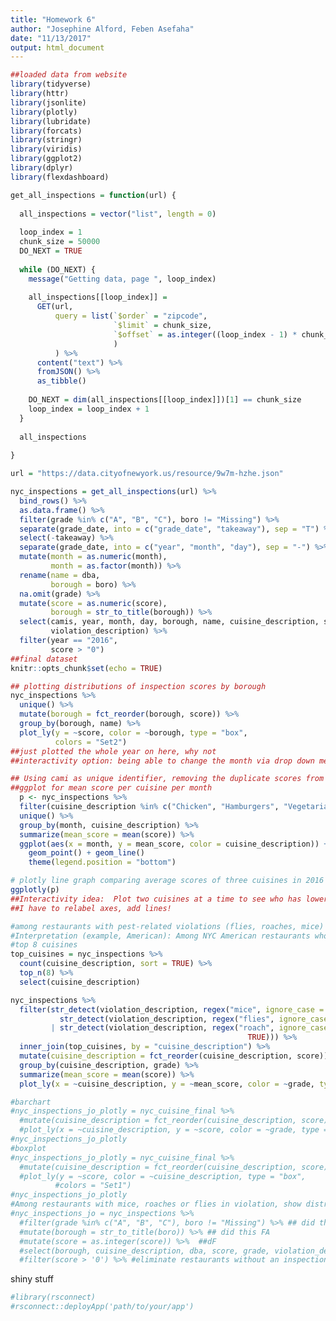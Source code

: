 ```yaml
---
title: "Homework 6"
author: "Josephine Alford, Feben Asefaha"
date: "11/13/2017"
output: html_document
---
```


```r
##loaded data from website
library(tidyverse)
library(httr)
library(jsonlite)
library(plotly)
library(lubridate)
library(forcats)
library(stringr)
library(viridis)
library(ggplot2)
library(dplyr)
library(flexdashboard)

get_all_inspections = function(url) {
  
  all_inspections = vector("list", length = 0)
  
  loop_index = 1
  chunk_size = 50000
  DO_NEXT = TRUE
  
  while (DO_NEXT) {
    message("Getting data, page ", loop_index)
    
    all_inspections[[loop_index]] = 
      GET(url,
          query = list(`$order` = "zipcode",
                       `$limit` = chunk_size,
                       `$offset` = as.integer((loop_index - 1) * chunk_size)
                       )
          ) %>%
      content("text") %>%
      fromJSON() %>%
      as_tibble()
    
    DO_NEXT = dim(all_inspections[[loop_index]])[1] == chunk_size
    loop_index = loop_index + 1
  }
  
  all_inspections
  
}

url = "https://data.cityofnewyork.us/resource/9w7m-hzhe.json"

nyc_inspections = get_all_inspections(url) %>%
  bind_rows() %>% 
  as.data.frame() %>% 
  filter(grade %in% c("A", "B", "C"), boro != "Missing") %>% 
  separate(grade_date, into = c("grade_date", "takeaway"), sep = "T") %>%
  select(-takeaway) %>% 
  separate(grade_date, into = c("year", "month", "day"), sep = "-") %>%
  mutate(month = as.numeric(month),
         month = as.factor(month)) %>% 
  rename(name = dba,
         borough = boro) %>% 
  na.omit(grade) %>% 
  mutate(score = as.numeric(score),
         borough = str_to_title(borough)) %>%
  select(camis, year, month, day, borough, name, cuisine_description, score, grade, 
         violation_description) %>% 
  filter(year == "2016",
         score > "0")
##final dataset
knitr::opts_chunk$set(echo = TRUE)
```



```r
## plotting distributions of inspection scores by borough
nyc_inspections %>% 
  unique() %>% 
  mutate(borough = fct_reorder(borough, score)) %>% 
  group_by(borough, name) %>% 
  plot_ly(y = ~score, color = ~borough, type = "box",
          colors = "Set2") 
##just plotted the whole year on here, why not
##interactivity option: being able to change the month via drop down menu?
```

```r
## Using cami as unique identifier, removing the duplicate scores from each individual inspection
##ggplot for mean score per cuisine per month
  p <- nyc_inspections %>% 
  filter(cuisine_description %in% c("Chicken", "Hamburgers", "Vegetarian")) %>%
  unique() %>% 
  group_by(month, cuisine_description) %>% 
  summarize(mean_score = mean(score)) %>% 
  ggplot(aes(x = month, y = mean_score, color = cuisine_description)) +
    geom_point() + geom_line()
    theme(legend.position = "bottom") 

# plotly line graph comparing average scores of three cuisines in 2016
ggplotly(p)
##Interactivity idea:  Plot two cuisines at a time to see who has lower (better) mean scores per month: Hamburgers v  Vegetarian, Chicken v Hamburgers, Hamburgers v Chicken (like three button choices)
##I have to relabel axes, add lines!
```


```r
#among restaurants with pest-related violations (flies, roaches, mice) in 2016, what is the distribution of scores? partioned by letter grades of A, B or C and by most popular cuisines in all boroughs (top 8)
#Interpretation (example, American): Among NYC American restaurants who were evaluated in 2016 and recieved a pest-related violation, those who recieved a grade of A had an average score of 11.1, those who recieved a grade of B had an average score of 19.9, and those with a C had an average score of 37.8.
#top 8 cuisines 
top_cuisines = nyc_inspections %>%
  count(cuisine_description, sort = TRUE) %>% 
  top_n(8) %>% 
  select(cuisine_description) 

nyc_inspections %>% 
  filter(str_detect(violation_description, regex("mice", ignore_case = TRUE)) |
           str_detect(violation_description, regex("flies", ignore_case = TRUE))
         | str_detect(violation_description, regex("roach", ignore_case =
                                                     TRUE))) %>%
  inner_join(top_cuisines, by = "cuisine_description") %>%
  mutate(cuisine_description = fct_reorder(cuisine_description, score)) %>%
  group_by(cuisine_description, grade) %>%
  summarize(mean_score = mean(score)) %>%
  plot_ly(x = ~cuisine_description, y = ~mean_score, color = ~grade, type = "bar")

#barchart
#nyc_inspections_jo_plotly = nyc_cuisine_final %>% 
  #mutate(cuisine_description = fct_reorder(cuisine_description, score)) %>%
  #plot_ly(x = ~cuisine_description, y = ~score, color = ~grade, type = "bar")
#nyc_inspections_jo_plotly
#boxplot
#nyc_inspections_jo_plotly = nyc_cuisine_final %>% 
  #mutate(cuisine_description = fct_reorder(cuisine_description, score)) %>%
  #plot_ly(y = ~score, color = ~cuisine_description, type = "box",
          #colors = "Set1")
#nyc_inspections_jo_plotly
#Among restaurants with mice, roaches or flies in violation, show distribution of scores based on cuisine
#nyc_inspections_jo = nyc_inspections %>%
  #filter(grade %in% c("A", "B", "C"), boro != "Missing") %>% ## did this FA
  #mutate(borough = str_to_title(boro)) %>% ## did this FA
  #mutate(score = as.integer(score)) %>%  ##dF
  #select(borough, cuisine_description, dba, score, grade, violation_description) %>% ##F
  #filter(score > '0') %>% #eliminate restaurants without an inspection (0) and those with -1 #F
```

shiny stuff
```r
#library(rsconnect)
#rsconnect::deployApp('path/to/your/app')
```

